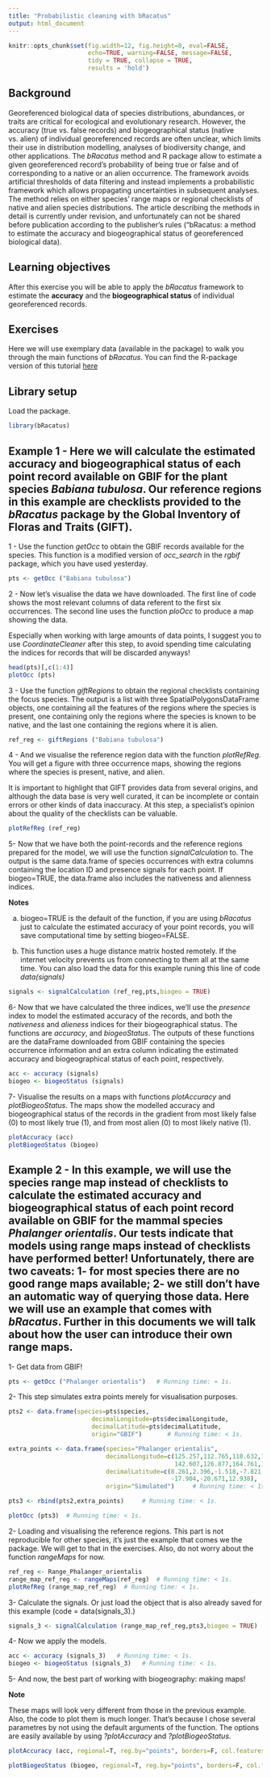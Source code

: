 ```yaml
---
title: "Probabilistic cleaning with bRacatus"
output: html_document
---
```



```r
knitr::opts_chunk$set(fig.width=12, fig.height=8, eval=FALSE,
                      echo=TRUE, warning=FALSE, message=FALSE,
                      tidy = TRUE, collapse = TRUE,
                      results = 'hold')
```

## Background
Georeferenced biological data of species distributions, abundances, or traits are critical for ecological and evolutionary research. However, the accuracy (true vs. false records) and biogeographical status (native vs. alien) of individual georeferenced records are often unclear, which limits their use in distribution modelling, analyses of biodiversity change, and other applications. The *bRacatus* method and R package allow to estimate a given georeferenced record’s probability of being true or false and of corresponding to a native or an alien occurrence. The framework avoids artificial thresholds of data filtering and instead implements a probabilistic framework which allows propagating uncertainties in subsequent analyses. The method relies on either species' range maps or regional checklists of native and alien species distributions. The article describing the methods in detail is currently under revision, and unfortunately can not be shared before publication according to the publisher's rules ("bRacatus: a method to estimate the accuracy and biogeographical status of georeferenced biological data).

## Learning objectives
After this exercise you will be able to apply the *bRacatus* framework to estimate the **accuracy** and the **biogeographical status** of individual georeferenced records. 

## Exercises
Here we will use exemplary data (available in the package) to walk you through the main functions of *bRacatus*. You can find the R-package version of this tutorial [here](https://cran.r-project.org/web/packages/bRacatus/vignettes/Using_bRacatus.html)


## Library setup
Load the package.

```r
library(bRacatus)
```

## Example 1 - Here we will calculate the estimated accuracy and biogeographical status of each point record available on GBIF for the plant species *Babiana tubulosa*. Our reference regions in this example are checklists provided to the *bRacatus* package by the Global Inventory of Floras and Traits (GIFT).

1 - Use the function *getOcc* to obtain the GBIF records available for the species. This function is a modified version of *occ_search* in the *rgbif* package, which you have used yesterday.

```r
pts <- getOcc ("Babiana tubulosa")
```

2 - Now let's visualise the data we have downloaded. The first line of code shows the most relevant columns of data referent to the first six occurrences. The second line uses the function *ploOcc* to produce a map showing the data. 

Especially when working with large amounts of data points, I suggest you to use *CoordinateCleaner* after this step, to avoid spending time calculating the indices for records that will be discarded anyways!

```r
head(pts)[,c(1:4)]
plotOcc (pts)
```

3 - Use the function *giftRegions* to obtain the regional checklists containing the focus species. The output is a list with three SpatialPolygonsDataFrame objects, one containing all the features of the regions where the species is present, one containing only the regions where the species is known to be native, and the last one containing the regions where it is alien.

```r
ref_reg <- giftRegions ("Babiana tubulosa")
```

4 - And we visualise the reference region data with the function *plotRefReg*. You will get a figure with three occurrence maps, showing the regions where the species is present, native, and alien.

It is important to highlight that GIFT provides data from several origins, and although the data base is very well curated, it can be incomplete or contain errors or other kinds of data inaccuracy. At this step, a specialist's opinion about the quality of the checklists can be valuable.

```r
plotRefReg (ref_reg)
```

5- Now that we have both the point-records and the reference regions prepared for the model, we will use the function *signalCalculation* to. The output is the same data.frame of species occurrences with extra columns containing the location ID and presence signals for each point. If biogeo=TRUE, the  data.frame also includes the nativeness and alienness indices.

**Notes** 

a) biogeo=TRUE is the default of the function, if you are using *bRacatus* just to calculate the estimated accuracy of your point records, you will save computational time by setting biogeo=FALSE.

b) This function uses a huge distance matrix hosted remotely. If the internet velocity prevents us from connecting to them all at the same time. You can also load the data for this example runing this line of code *data(signals)*

```r
signals <- signalCalculation (ref_reg,pts,biogeo = TRUE)
```


6- Now that we have calculated the three indices, we'll use the *presence* index to model the estimated accuracy of the records, and both the *nativeness* and *alieness* indices for their biogeographical status. The functions are *accuracy*, and *biogeoStatus*. The outputs of these functions are the dataFrame  downloaded from GBIF containing the species occurrence information and an extra column indicating the estimated accuracy and biogeographical status of each point, respectively.

```r
acc <- accuracy (signals)
biogeo <- biogeoStatus (signals)
```


7- Visualise the results on a maps with functions *plotAccuracy* and *plotBiogeoStatus*. The maps show the modelled accuracy and biogeographical status of the records in the gradient from most likely false (0) to most likely true (1), and from most alien (0) to most likely native (1).

```r
plotAccuracy (acc)
plotBiogeoStatus (biogeo)
```


## Example 2 - In this example, we will use the species range map instead of checklists to calculate the estimated accuracy and biogeographical status of each point record available on GBIF for the mammal species *Phalanger orientalis*. Our tests indicate that models using range maps instead of checklists have performed better! Unfortunately, there are two caveats: 1- for most species there are no good range maps available; 2- we still don't have an automatic way of querying those data. Here we will use an example that comes with *bRacatus*. Further in this documents we will talk about how the user can introduce their own range maps.


1- Get data from GBIF!

```r
pts <- getOcc ("Phalanger orientalis")   # Running time: ≈ 1s.
```


2- This step simulates extra points merely for visualisation purposes.

```r
pts2 <- data.frame(species=pts$species,
                       decimalLongitude=pts$decimalLongitude,
                       decimalLatitude=pts$decimalLatitude,
                       origin="GBIF")       # Running time: < 1s.

extra_points <- data.frame(species="Phalanger orientalis",
                           decimalLongitude=c(125.257,112.765,110.632,112.192,121.130,
                                              142.607,126.877,164.761,109.036),
                           decimalLatitude=c(8.261,2.396,-1.518,-7.821,-20.655,-13.639,
                                             -17.904,-20.671,12.938),
                           origin="Simulated")     # Running time: < 1s.

pts3 <- rbind(pts2,extra_points)     # Running time: < 1s.

plotOcc (pts3)  # Running time: < 1s.
```


2- Loading and visualising the reference regions. This part is not reproducible for other species, it's just the example that comes we the package. We will get to that in the exercises. Also, do not worry about the function *rangeMaps* for now.

```r
ref_reg <- Range_Phalanger_orientalis
range_map_ref_reg <- rangeMaps(ref_reg)  # Running time: < 1s.
plotRefReg (range_map_ref_reg)  # Running time: < 1s.
```


3- Calculate the signals. Or just load the object that is also already saved for this example (code = data(signals_3).)

```r
signals_3 <- signalCalculation (range_map_ref_reg,pts3,biogeo = TRUE)   # Running time: ≈ 40s.
```


4- Now we apply the models.

```r
acc <- accuracy (signals_3)   # Running time: < 1s.
biogeo <- biogeoStatus (signals_3)   # Running time: < 1s.
```


5- And now, the best part of working with biogeography: making maps!

**Note** 

These maps will look very different from those in the previous example. Also, the code to plot them is much longer. That's because I chose several parametres by not using the default arguments of the function. The options are easily available by using *?plotAccuracy* and *?plotBiogeoStatus*.

```r
plotAccuracy (acc, regional=T, reg.by="points", borders=F, col.features="gray80", col.bg="white", plot.range=T, range=Range_Phalanger_orientalis, box=T)   # Running time: < 1s.

plotBiogeoStatus (biogeo, regional=T, reg.by="points", borders=F, col.features="gray80", col.bg="white", plot.range=T, range=Range_Phalanger_orientalis, box=T)   # Running time: < 1s.
```


